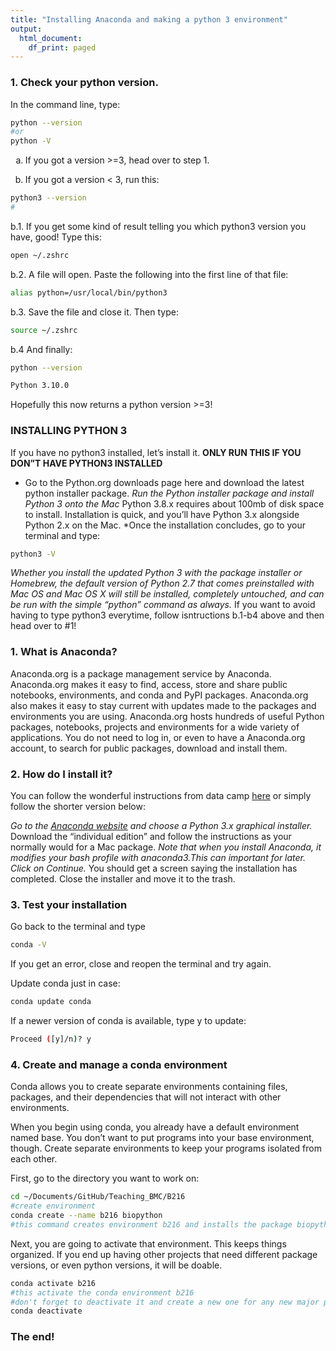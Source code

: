 ```yaml
---
title: "Installing Anaconda and making a python 3 environment"
output:
  html_document:
    df_print: paged
---
```



### 1. Check your python version.

In the command line, type:

```bash
python --version
#or
python -V
```

a. If you got a version >=3, head over to step 1. 

b. If you got a version < 3, run this:

```bash
python3 --version
#
```

b.1. If you get some kind of result telling you which python3 version you have, good! Type this:

```bash
open ~/.zshrc
```
b.2. A file will open. Paste the following into the first line of that file:

```bash
alias python=/usr/local/bin/python3
```

b.3. Save the file and close it. Then type:
```bash
source ~/.zshrc
```

b.4 And finally:
```bash
python --version
```

```bash
Python 3.10.0
```

Hopefully this now returns a python version >=3!

### INSTALLING PYTHON 3
If you have no python3 installed, let's install it.
**ONLY RUN THIS IF YOU DON"T HAVE PYTHON3 INSTALLED**

* Go to the Python.org downloads page here and download the latest python installer package.
*Run the Python installer package and install Python 3 onto the Mac
*Python 3.8.x requires about 100mb of disk space to install. Installation is quick, and you’ll have Python 3.x alongside Python 2.x on the Mac.
*Once the installation concludes, go to your terminal and type:
```bash
python3 -V
```
*Whether you install the updated Python 3 with the package installer or Homebrew, the default version of Python 2.7 that comes preinstalled with Mac OS and Mac OS X will still be installed, completely untouched, and can be run with the simple “python” command as always.
*If you want to avoid having to type python3 everytime, follow isntructions b.1-b4 above and then head over to #1!


### 1. What is Anaconda?

Anaconda.org is a package management service by Anaconda. Anaconda.org makes it easy to find, access, store and share public notebooks, environments, and conda and PyPI packages. Anaconda.org also makes it easy to stay current with updates made to the packages and environments you are using. Anaconda.org hosts hundreds of useful Python packages, notebooks, projects and environments for a wide variety of applications. You do not need to log in, or even to have a Anaconda.org account, to search for public packages, download and install them.

### 2. How do I install it?

You can follow the wonderful instructions from data camp [here](https://www.datacamp.com/community/tutorials/installing-anaconda-mac-os-x) or simply follow the shorter version below:

*Go to the [Anaconda website](https://www.anaconda.com/products/individual#macos) and choose a Python 3.x graphical installer.
*Download the "individual edition" and follow the instructions as your normally would for a Mac package.
*Note that when you install Anaconda, it modifies your bash profile with anaconda3.This can important for later. Click on Continue.
*You should get a screen saying the installation has completed. Close the installer and move it to the trash.

### 3. Test your installation

Go back to the terminal and type

```bash
conda -V
```
 If you get an error, close and reopen the terminal and try again. 


Update conda just in case:

```bash
conda update conda
```

If a newer version of conda is available, type y to update:

```bash
Proceed ([y]/n)? y
```

### 4. Create and manage a conda environment

Conda allows you to create separate environments containing files, packages, and their dependencies that will not interact with other environments.

When you begin using conda, you already have a default environment named base. You don't want to put programs into your base environment, though. Create separate environments to keep your programs isolated from each other.

First, go to the directory you want to work on:

```bash
cd ~/Documents/GitHub/Teaching_BMC/B216
#create environment
conda create --name b216 biopython
#this command creates environment b216 and installs the package biopython
```

Next, you are going to activate that environment. This keeps things organized. If you end up having other projects that need different package versions, or even python versions, it will be doable. 

```bash
conda activate b216
#this activate the conda environment b216
#don't forget to deactivate it and create a new one for any new major projects!
conda deactivate
```

### The end!
